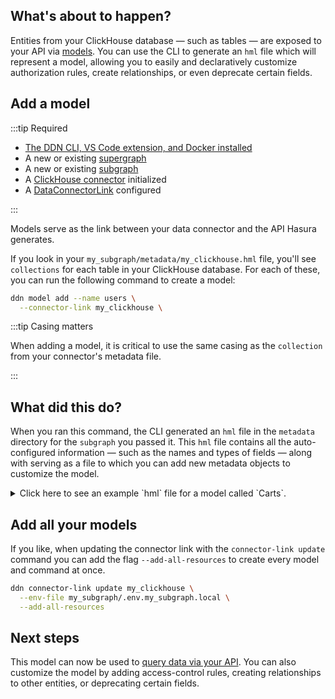 
## What's about to happen?

Entities from your ClickHouse database — such as tables — are exposed to your API via
[models](/supergraph-modeling/models). You can use the CLI to generate an `hml` file which will represent a model,
allowing you to easily and declaratively customize authorization rules, create relationships, or even deprecate certain
fields.

<Thumbnail src="/img/get-started/ERD/add-entities.png" alt="Add entities from the source" width="1000px" />

## Add a model

:::tip Required

- [The DDN CLI, VS Code extension, and Docker installed](/getting-started/build/00-prerequisites.mdx)
- A new or existing [supergraph](/getting-started/build/01-init-supergraph.mdx)
- A new or existing [subgraph](/getting-started/build/02-init-subgraph.mdx)
- A [ClickHouse connector](/getting-started/build/03-connect-to-data/01-connect-a-source.mdx) initialized
- A [DataConnectorLink](/getting-started/build/03-connect-to-data/02-create-source-metadata.mdx) configured

:::

Models serve as the link between your data connector and the API Hasura generates.

If you look in your `my_subgraph/metadata/my_clickhouse.hml` file, you'll see `collections` for each table in your
ClickHouse database. For each of these, you can run the following command to create a model:

```bash title="For example, with a collection of users"
ddn model add --name users \
  --connector-link my_clickhouse \
```

:::tip Casing matters

When adding a model, it is critical to use the same casing as the `collection` from your connector's metadata file.

:::

## What did this do?

When you ran this command, the CLI generated an `hml` file in the `metadata` directory for the `subgraph` you passed it.
This `hml` file contains all the auto-configured information — such as the names and types of fields — along with
serving as a file to which you can add new metadata objects to customize the model.

<details>
  <summary>
    Click here to see an example `hml` file for a model called `Carts`.
  </summary>

```yaml title="Carts.hml"
---
kind: ObjectType
version: v1
definition:
  name: Carts
  fields:
    - name: createdAt
      type: Timestamptz
    - name: id
      type: Uuid!
    - name: isComplete
      type: Bool!
    - name: isReminderSent
      type: Bool!
    - name: updatedAt
      type: Timestamptz
    - name: userId
      type: Uuid!
  graphql:
    typeName: MySubgraph_Carts
    inputTypeName: MySubgraph_CartsInput
  dataConnectorTypeMapping:
    - dataConnectorName: my_clickhouse
      dataConnectorObjectType: carts
      fieldMapping:
        createdAt:
          column:
            name: created_at
        id:
          column:
            name: id
        isComplete:
          column:
            name: is_complete
        isReminderSent:
          column:
            name: is_reminder_sent
        updatedAt:
          column:
            name: updated_at
        userId:
          column:
            name: user_id

---
kind: TypePermissions
version: v1
definition:
  typeName: Carts
  permissions:
    - role: admin
      output:
        allowedFields:
          - createdAt
          - id
          - isComplete
          - isReminderSent
          - updatedAt
          - userId

---
kind: ObjectBooleanExpressionType
version: v1
definition:
  name: CartsBoolExp
  objectType: Carts
  dataConnectorName: my_clickhouse
  dataConnectorObjectType: carts
  comparableFields:
    - fieldName: createdAt
      operators:
        enableAll: true
    - fieldName: id
      operators:
        enableAll: true
    - fieldName: isComplete
      operators:
        enableAll: true
    - fieldName: isReminderSent
      operators:
        enableAll: true
    - fieldName: updatedAt
      operators:
        enableAll: true
    - fieldName: userId
      operators:
        enableAll: true
  graphql:
    typeName: MySubgraph_CartsBoolExp

---
kind: Model
version: v1
definition:
  name: Carts
  objectType: Carts
  source:
    dataConnectorName: my_clickhouse
    collection: carts
  filterExpressionType: CartsBoolExp
  orderableFields:
    - fieldName: createdAt
      orderByDirections:
        enableAll: true
    - fieldName: id
      orderByDirections:
        enableAll: true
    - fieldName: isComplete
      orderByDirections:
        enableAll: true
    - fieldName: isReminderSent
      orderByDirections:
        enableAll: true
    - fieldName: updatedAt
      orderByDirections:
        enableAll: true
    - fieldName: userId
      orderByDirections:
        enableAll: true
  graphql:
    selectMany:
      queryRootField: mySubgraph_carts
    selectUniques:
      - queryRootField: mySubgraph_cartsById
        uniqueIdentifier:
          - id
    orderByExpressionType: MySubgraph_CartsOrderBy

---
kind: ModelPermissions
version: v1
definition:
  modelName: Carts
  permissions:
    - role: admin
      select:
        filter: null
```

</details>

## Add all your models

If you like, when updating the connector link with the `connector-link update` command you can add the flag
`--add-all-resources` to create every model and command at once.

```bash title="From the root of your project, run:"
ddn connector-link update my_clickhouse \
  --env-file my_subgraph/.env.my_subgraph.local \
  --add-all-resources
```

## Next steps

This model can now be used to [query data via your API](/getting-started/build/build-your-api). You can also customize
the model by adding access-control rules, creating relationships to other entities, or deprecating certain fields.
